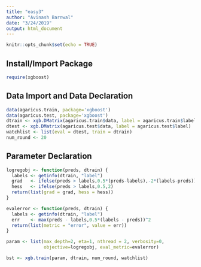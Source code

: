 ```yaml
---
title: "easy3"
author: "Avinash Barnwal"
date: "3/24/2019"
output: html_document
---
```


```r
knitr::opts_chunk$set(echo = TRUE)
```

## Install/Import Package ##
  
```r
require(xgboost)
```

## Data Import and Data Declaration ##


```r
data(agaricus.train, package='xgboost')
data(agaricus.test, package='xgboost')
dtrain <- xgb.DMatrix(agaricus.train$data, label = agaricus.train$label)
dtest <- xgb.DMatrix(agaricus.test$data, label = agaricus.test$label)
watchlist <- list(eval = dtest, train = dtrain)
num_round <- 20
```

## Parameter Declaration ##

```r
logregobj <- function(preds, dtrain) {
  labels <- getinfo(dtrain, "label")
  grad   <- ifelse(preds > labels,0.5*(preds-labels),-2*(labels-preds))
  hess   <- ifelse(preds > labels,0.5,2)
  return(list(grad = grad, hess = hess))
}

evalerror <- function(preds, dtrain) {
  labels <- getinfo(dtrain, "label")
  err    <- max(preds - labels,0.5*(labels - preds))^2
  return(list(metric = "error", value = err))
}

param <- list(max_depth=2, eta=1, nthread = 2, verbosity=0, 
              objective=logregobj, eval_metric=evalerror)
```


```r
bst <- xgb.train(param, dtrain, num_round, watchlist)
```


